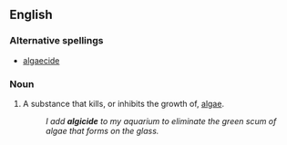 ==English==
===Alternative spellings===
*[[algaecide]]

===Noun===
{{en-noun}}
{{wikipedia}}

#A substance that kills, or inhibits the growth of, [[algae]].
#:''I add '''algicide''' to my aquarium to eliminate the green scum of algae that forms on the glass.''